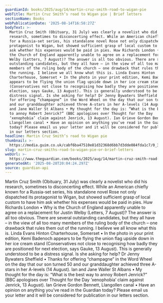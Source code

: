 ```yaml
---
guardianId: books/2025/aug/14/martin-cruz-smith-road-to-wigan-pie
webTitle: Martin Cruz Smith’s road to Wigan pie | Brief letters
sectionName: Books
webPublicationDate: '2025-08-14T16:58:27Z'
bodyText: >-
  Martin Cruz Smith (Obituary, 31 July) was clearly a novelist who did his
  research, sometimes to disconcerting effect. While an American chiefly known
  for a Russia-set series, his standalone novel Rose not only dispatched its
  protagonist to Wigan, but showed sufficient grasp of local custom to have him
  ask whether his expenses would be paid in pies. Huw Richards London • Why is
  the Church of England apparently unable to agree on a replacement for Justin
  Welby (Letters, 7 August)? The answer is all too obvious. There are several
  outstanding candidates, but they all have – in the view of all too many
  members of the ruling body of the church – one drawback that rules them out of
  the running. I believe we all know what this is. Linda Evans Hinton
  Charterhouse, Somerset • In the photo in your print edition, Kemi Badenoch
  appears to be flying the union flag upside down in her ice cream stand
  (Conservatives not close to recognising how badly they are positioned for next
  election, says Gauke, 13 August). This is generally understood to be a
  distress signal. Is she asking for help? Dr Jenny Bywaters Sheffield • Thanks
  for offering “champagne” in the Word Wheel on the day that our son turned 50
  and our granddaughter achieved three A-stars in her A-levels (14 August). Ian
  and Jane Waller St Albans • My thought for the day is: “What is the best way
  to annoy Robert Jenrick?” (BBC apologises over Thought for the Day
  ‘xenophobia’ claim against Jenrick, 13 August). Ian Grieve Gordon Bennett,
  Llangollen canal • Have an opinion on anything you’ve read in the Guardian
  today? Please email us your letter and it will be considered for publication
  in our letters section.
headline: Martin Cruz Smith’s road to Wigan pie
thumbnail: >-
  https://media.guim.co.uk/cabf6ba47510e81d32368d6bb7d3dde084fda1c7/0_30_1333_1065/500.jpg
slug: martin-cruz-smiths-road-to-wigan-pie-or-brief-letters
webUrl: >-
  https://www.theguardian.com/books/2025/aug/14/martin-cruz-smith-road-to-wigan-pie
generatedAt: '2025-08-28T20:04:24.297Z'
source: guardian-api
---
```

Martin Cruz Smith (Obituary, 31 July) was clearly a novelist who did his research, sometimes to disconcerting effect. While an American chiefly known for a Russia-set series, his standalone novel Rose not only dispatched its protagonist to Wigan, but showed sufficient grasp of local custom to have him ask whether his expenses would be paid in pies. Huw Richards London • Why is the Church of England apparently unable to agree on a replacement for Justin Welby (Letters, 7 August)? The answer is all too obvious. There are several outstanding candidates, but they all have – in the view of all too many members of the ruling body of the church – one drawback that rules them out of the running. I believe we all know what this is. Linda Evans Hinton Charterhouse, Somerset • In the photo in your print edition, Kemi Badenoch appears to be flying the union flag upside down in her ice cream stand (Conservatives not close to recognising how badly they are positioned for next election, says Gauke, 13 August). This is generally understood to be a distress signal. Is she asking for help? Dr Jenny Bywaters Sheffield • Thanks for offering “champagne” in the Word Wheel on the day that our son turned 50 and our granddaughter achieved three A-stars in her A-levels (14 August). Ian and Jane Waller St Albans • My thought for the day is: “What is the best way to annoy Robert Jenrick?” (BBC apologises over Thought for the Day ‘xenophobia’ claim against Jenrick, 13 August). Ian Grieve Gordon Bennett, Llangollen canal • Have an opinion on anything you’ve read in the Guardian today? Please email us your letter and it will be considered for publication in our letters section.
